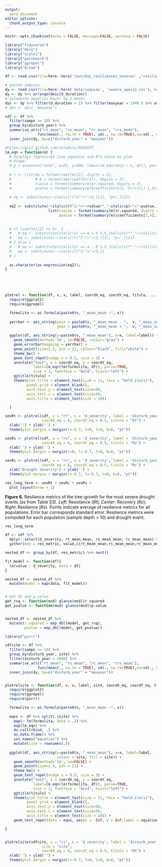 ```yaml
---
output:
  word_document
editor_options: 
  chunk_output_type: console
---
```


```r
knitr::opts_chunk$set(echo = FALSE, message=FALSE, warning = FALSE)
```

```r
library("tidyverse")
library("here")
library("scales")
library("patchwork")
library("ggrepel")
library("broom")
```



```r
df <- read.csv(file=here::here('/out/bai_resiliences_severes' ,'resiliences_bai_droughts.csv'), header=TRUE)

# peores sequias 
dy <- read.csv(file=here::here('data/sequias', 'severe_spei12.csv'), header=TRUE)
dy <- dy %>% arrange(desc(d_duration))
# solamente aquellos mayor de 2 meses 
dys <- dy %>% filter(d_duration > 2) %>% filter(maxyear > 1940 ) %>% as.data.frame() 
# dys <- dys[,'maxyear'] 

sdf <- df %>% 
  filter(samps >= 10) %>% 
  group_by(disturb_year) %>% 
  summarise_at(c("rt_mean", "rs_mean", "rc_mean", "rrs_mean"), 
               funs(mean(., na.rm = TRUE), sd(., na.rm=TRUE),se=sd(., na.rm=TRUE)/sqrt(n()))) %>% 
  inner_join(dy, by=c("disturb_year" = "maxyear")) 
```


```r
#https://gist.github.com/ottadini/6882677 
lm_eqn = function(m) {
  # Displays regression line equation and R^2 value on plot
  # Usage:
  # p + annotate("text", x=25, y=300, label=lm_eqn(lm(y ~ x, df)), parse=TRUE)
  
  # l <- list(#a = format(coef(m)[1], digits = 2),
  #           # b = format(abs(coef(m)[2]), digits = 2),
  #           rvalue = format(summary(m)$r.squared, digits = 3),
  #           pvalue = format(summary(m)$coefficients[2,'Pr(>|t|)'],3));
  
  # eq <- substitute(~~italic(r)^2~"="~r2,l[1], "p=",l[2])
  
  eq2 <- substitute(~~italic(r)^2~"="~rvalue*","~italic(p)~"="~pvalue,  
                    list(rvalue = format(summary(m)$r.squared, digits = 3), 
                         pvalue = format(summary(m)$coefficients[2,4], digits = 3)))
  
  
  # if (coef(m)[2] >= 0)  {
  #   # eq <- substitute(italic(y) == a + b %.% italic(x)*","~~italic(r)^2~"="~r2,l)
  #   eq <- substitute(~~italic(r)^2~"="~r2,l[1], "p=",l[2])
  # } else {
  #   # eq <- substitute(italic(y) == a - b %.% italic(x)*","~~italic(r)^2~"="~r2,l) 
  #   eq <- substitute(~~italic(r)^2~"="~r2,l)
  # }
  
  as.character(as.expression(eq2));                 
}





plotrel <- function(df, v, x, label, coordX_eq, coordY_eq, titulo, ...){
  require(ggplot2)
  require(ggrepel)

  formulita <- as.formula(paste0(v, "_mean_mean ~", x)) 
  
  yerrbar <- aes_string(ymin = paste0(v, "_mean_mean - ",  v, "_mean_se"), 
                        ymax = paste0(v, "_mean_mean + ",  v, "_mean_se")) 
  
  ggplot(df, aes_string(y=paste0(v, "_mean_mean"), x=x, label=label)) + 
    geom_smooth(method='lm', se=FALSE, colour="gray") +
    geom_errorbar(mapping = yerrbar) + 
    geom_point(size=1.5, pch = 21, colour="black", fill="white") + 
    theme_bw() + 
    geom_text_repel(nudge_x = 0.5, size = 3) + 
    annotate("text", x = coordX_eq, y = coordY_eq, 
             label=lm_eqn(lm(formulita, df)), parse=TRUE, 
             size = 3, fontface = "bold", hjust="left") +
    ggtitle(titulo) + 
    theme(plot.title = element_text(size = 11, face = "bold.italic"),
          panel.grid = element_blank(), 
          axis.text.y = element_text(size=9),
          axis.text.x = element_text(size=9),
          axis.title = element_text(size = 10))

  }

```


```r
sevRt <- plotrel(sdf, v = "rt", x = 'd_severity', label = 'disturb_year',
                 coordX_eq = 6, coordY_eq = 0.5, titulo = "Rt") +
  xlab('') + ylab('') +
  theme(plot.margin = margin(r=-0.7, l=0, t=0, b=0, "pt"))

```


```r
sevRs <- plotrel(sdf, v = "rs", x = 'd_severity', label = 'disturb_year',
                 coordX_eq = 6, coordY_eq = 0.5, titulo = "Rs") + 
  xlab('') + ylab('') +
  theme(plot.margin = margin(r=0, l=-0.7, t=0, b=0, "pt"))
```

```r
sevRc <- plotrel(sdf, v = "rc", x = 'd_severity', label = 'disturb_year',
                 coordX_eq = 6, coordY_eq = 0.5, titulo = "Rc") +
  xlab("Drought Severity") + ylab('') +
  theme(plot.margin = margin(r=-0.7, l=-0.7, t=0, b=0, "pt"))
```


```r
res_long_term <- sevRt + sevRc + sevRs + 
  plot_layout(nrow = 1) 
```

**Figure 6.** Resilience metrics of the tree-growth for the most severe drought events (as from Table S3). *Left*: Resistance (*Rt*); *Center*: Recovery (*Rc*); *Right*: Resilience (*Rs*). Points indicate average of resilience metrics for all populations. Error bar corresponds standard error. Resilience metrics were computed for each population (sample depth > 10) and drought event.


```r
res_long_term
```


```r
df <- sdf %>% 
  dplyr::select(d_severity, rt_mean_mean, rs_mean_mean, rc_mean_mean) %>% 
  gather(key = res_metric, value,c(rt_mean_mean,rs_mean_mean,rc_mean_mean))

nested_df <- group_by(df, res_metric) %>% nest()

fit_model <- function(df){
  lm(value ~ d_severity, data = df)
}

nested_df <- nested_df %>% 
  mutate(model = map(data, fit_model))


# Get R2 and p.value 
get_rsq <- function(mod) glance(mod)$r.squared
get_pvalue <- function(mod) glance(mod)$p.value


nested_df <- nested_df %>% 
  mutate(r.squared = map_dbl(model, get_rsq),
         pvalue = map_dbl(model, get_pvalue))

```





```r
library("purrr")

sdfsite <- df %>% 
  filter(samps >= 10) %>% 
  group_by(disturb_year, site) %>% 
  filter(disturb_year > 1940) %>% 
  summarise_at(c("rt_mean", "rs_mean", "rc_mean", "rrs_mean"), 
               funs(mean(., na.rm = TRUE), sd(., na.rm=TRUE),se=sd(., na.rm=TRUE)/sqrt(n()))) %>% 
  inner_join(dy, by=c("disturb_year" = "maxyear")) 


plotrelsite <- function(df, v, x, label, site, coordX_eq, coordY_eq, titulo, ...){
  require(ggplot2)
  require(ggrepel)
  require(purrr)

  formulita <- as.formula(paste0(v, "_mean_mean ~", x)) 
  
  eqns <- df %>% split(.$site) %>% 
    map(~ lm(formulita, data = .)) %>%
    map(lm_eqn) %>% 
    do.call(rbind, .) %>%
    as.data.frame() %>%
    set_names("equation") %>%
    mutate(site = rownames(.))
  
  ggplot(df, aes_string(y=paste0(v, "_mean_mean"), x=x, label=label, 
                        colour = site, fill = site)) + 
    geom_smooth(method='lm', se=FALSE) + 
    geom_point(size=1.5, pch = 21) + 
    theme_bw() + 
    geom_text_repel(nudge_x = 0.5, size = 3) + 
    annotate("text", x = coordX_eq, y = coordY_eq, 
             label=lm_eqn(lm(formulita, df)), parse=TRUE, 
             size = 3, fontface = "bold", hjust="left") +
    ggtitle(titulo) + 
    theme(plot.title = element_text(size = 11, face = "bold.italic"),
          panel.grid = element_blank(), 
          axis.text.y = element_text(size=9),
          axis.text.x = element_text(size=9),
          axis.title = element_text(size = 10)) +
    geom_text_repel(data = eqns, aes(x = -Inf, y = Inf,label = equation), parse = TRUE, segment.size = 0)

}


plotrelsite(sdfsite, v = "rs", x = 'd_severity', label = 'disturb_year',
                 site = "site",
                 coordX_eq = 6, coordY_eq = 0.5, titulo = "Rt") +
  xlab('') + ylab('') + 
  theme(plot.margin = margin(r=-0.7, l=0, t=0, b=0, "pt"))



```

